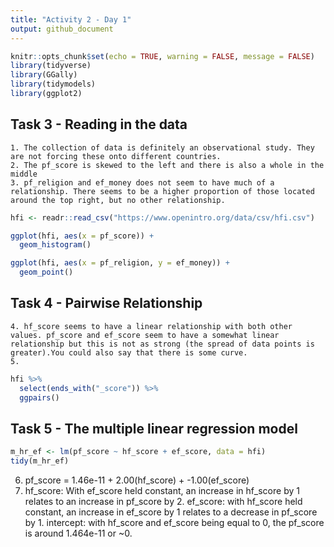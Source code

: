 ```yaml
---
title: "Activity 2 - Day 1"
output: github_document
---
```


```R
knitr::opts_chunk$set(echo = TRUE, warning = FALSE, message = FALSE)
library(tidyverse)
library(GGally)
library(tidymodels)
library(ggplot2)
```

## Task 3 - Reading in the data
    1. The collection of data is definitely an observational study. They are not forcing these onto different countries.
    2. The pf_score is skewed to the left and there is also a whole in the middle
    3. pf_religion and ef_money does not seem to have much of a relationship. There seems to be a higher proportion of those located around the top right, but no other relationship.

```R
hfi <- readr::read_csv("https://www.openintro.org/data/csv/hfi.csv")

ggplot(hfi, aes(x = pf_score)) +
  geom_histogram()

ggplot(hfi, aes(x = pf_religion, y = ef_money)) +
  geom_point()
```

## Task 4 - Pairwise Relationship
    4. hf_score seems to have a linear relationship with both other values. pf_score and ef_score seem to have a somewhat linear relationship but this is not as strong (the spread of data points is greater).You could also say that there is some curve.
    5. 

```R
hfi %>% 
  select(ends_with("_score")) %>% 
  ggpairs()
```


## Task 5 - The multiple linear regression model
```R
m_hr_ef <- lm(pf_score ~ hf_score + ef_score, data = hfi)
tidy(m_hr_ef)

```

  6. pf_score = 1.46e-11 + 2.00(hf_score) + -1.00(ef_score)
  7. hf_score: With ef_score held constant, an increase in hf_score by 1 relates to an increase in pf_score by 2. ef_score: with hf_score held constant, an increase in ef_score by 1 relates to a decrease in pf_score by 1. intercept: with hf_score and ef_score being equal to 0, the pf_score is around 1.464e-11 or ~0.

